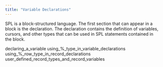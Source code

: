```yaml
---
title: "Variable Declarations"
---
```


<div id="variable_declarations" class="registered_link"></div>

SPL is a block-structured language. The first section that can appear in a block is the declaration. The declaration contains the definition of variables, cursors, and other types that can be used in SPL statements contained in the block.

<div class="toctree" maxdepth="3">

declaring_a_variable using_%\_type_in_variable_declarations using_%\_row_type_in_record_declarations user_defined_record_types_and_record_variables

</div>
